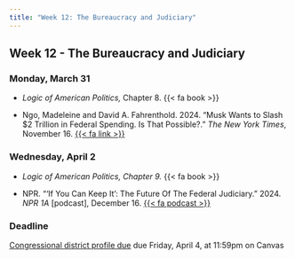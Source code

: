 ```yaml
---
title: "Week 12: The Bureaucracy and Judiciary"
---
```


::: {.content-visible when-format="pdf"}

## Week 12 - The Bureaucracy and Judiciary

:::


[//]: <> (Need to write intro)

### Monday, March 31

- *Logic of American Politics,* Chapter 8. {{< fa book >}}

- Ngo, Madeleine and David A. Fahrenthold. 2024. "Musk Wants to Slash $2 Trillion in Federal Spending. Is That Possible?." *The New York Times*, November 16. [{{< fa link >}}](https://www.nytimes.com/2024/11/16/us/politics/dept-government-efficiency-explainer.html)




### Wednesday, April 2

- *Logic of American Politics, Chapter 9.* {{< fa book >}}

- NPR. "'If You Can Keep It': The Future Of The Federal Judiciary." 2024. *NPR 1A* [podcast], December 16. [{{< fa podcast >}}](https://www.npr.org/2024/12/16/1219830870/1a-12-16-2024)



:::{.callout-important}

### Deadline

[Congressional district profile due](../assignment/district-profile.qmd) due Friday, April 4, at 11:59pm on Canvas

:::



